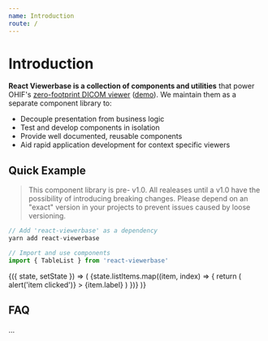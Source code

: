 ```yaml
---
name: Introduction
route: /
---
```



# Introduction

**React Viewerbase is a collection of components and utilities** that power
OHIF's [zero-footprint DICOM viewer](https://github.com/OHIF/Viewers)
([demo](https://viewer.ohif.org/)). We maintain them as a separate component
library to:

- Decouple presentation from business logic
- Test and develop components in isolation
- Provide well documented, reusable components
- Aid rapid application development for context specific viewers

## Quick Example

> This component library is pre- v1.0. All realeases until a v1.0 have the
> possibility of introducing breaking changes. Please depend on an "exact"
> version in your projects to prevent issues caused by loose versioning.

```js
// Add 'react-viewerbase' as a dependency
yarn add react-viewerbase

// Import and use components
import { TableList } from 'react-viewerbase'
```

<Playground>
  <State
    initial={{
      selectedIndex: null,
      listItems: [
        { label: 'Brain Left' },
        { label: 'Brain Right' },
        { label: 'Heart Left' },
        { label: 'Heart Right' },
      ],
    }}
  >
    {({ state, setState }) => (
      <TableList headerTitle="Example Table List Header">
        {state.listItems.map((item, index) => {
          return (
            <TableListItem
              key={`item_${index}`}
              itemClass={state.selectedIndex === index ? 'selected' : ''}
              itemIndex={index}
              onItemClick={() => alert('item clicked')}
            >
              <label>{item.label}</label>
            </TableListItem>
          )
        })}
      </TableList>
    )}
  </State>
</Playground>

## FAQ

...
